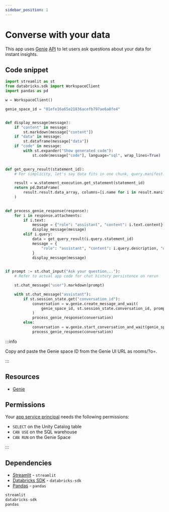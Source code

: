 ```yaml
---
sidebar_position: 1
---
```


# Converse with your data

This app uses [Genie](https://www.databricks.com/product/ai-bi) [API](https://docs.databricks.com/api/workspace/genie) to let users ask questions about your data for instant insights.

## Code snippet

```python title="app.py"
import streamlit as st
from databricks.sdk import WorkspaceClient
import pandas as pd

w = WorkspaceClient()

genie_space_id = "01efe16a65e21836acefb797ae6a8fe4"


def display_message(message):
    if "content" in message:
        st.markdown(message["content"])
    if "data" in message:
        st.dataframe(message["data"])
    if "code" in message:
        with st.expander("Show generated code"):
            st.code(message["code"], language="sql", wrap_lines=True)

            
def get_query_result(statement_id):
    # For simplicity, let's say data fits in one chunk, query.manifest.total_chunk_count = 1

    result = w.statement_execution.get_statement(statement_id)
    return pd.DataFrame(
        result.result.data_array, columns=[i.name for i in result.manifest.schema.columns]
    )

    
def process_genie_response(response):    
    for i in response.attachments:
        if i.text:
            message = {"role": "assistant", "content": i.text.content}
            display_message(message)
        elif i.query:
            data = get_query_result(i.query.statement_id)
            message = {
                "role": "assistant", "content": i.query.description, "data": data, "code": i.query.query
            }
            display_message(message)
            

if prompt := st.chat_input("Ask your question..."):
    # Refer to actual app code for chat history persistence on rerun

    st.chat_message("user").markdown(prompt)

    with st.chat_message("assistant"):
        if st.session_state.get("conversation_id"):
            conversation = w.genie.create_message_and_wait(
                genie_space_id, st.session_state.conversation_id, prompt
            )
            process_genie_response(conversation)
        else:
            conversation = w.genie.start_conversation_and_wait(genie_space_id, prompt)
            process_genie_response(conversation)
```

:::info

Copy and paste the Genie space ID from the Genie UI URL as rooms/<SPACE-ID>?o=.

:::

## Resources

- [Genie](https://www.databricks.com/what-aibi-genie)

## Permissions

Your [app service principal](https://docs.databricks.com/aws/en/dev-tools/databricks-apps/#how-does-databricks-apps-manage-authorization) needs the following permissions:

- `SELECT` on the Unity Catalog table
- `CAN USE` on the SQL warehouse
- `CAN RUN` on the Genie Space

:::

## Dependencies

- [Streamlit](https://pypi.org/project/streamlit/) - `streamlit`
- [Databricks SDK](https://pypi.org/project/databricks-sdk/) - `databricks-sdk`
- [Pandas](https://pypi.org/project/pandas/) - `pandas`

```python title="requirements.txt"
streamlit
databricks-sdk
pandas
```